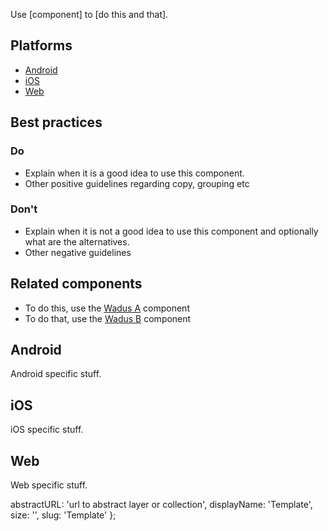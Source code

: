 
<p className="lead">Use [component] to [do this and that].</p>

## Platforms

- [Android](#Android)
- [iOS](#iOS)
- [Web](#Web)

## Best practices

<h3 className="text-success">Do</h3>

- Explain when it is a good idea to use this component.
- Other positive guidelines regarding copy, grouping etc

<h3 className="text-danger">Don't</h3>

- Explain when it is not a good idea to use this component and optionally what are the alternatives.
- Other negative guidelines

## Related components

- To do this, use the [Wadus A](link-a) component
- To do that, use the [Wadus B](link-b) component

## <a id="Android"></a>Android

Android specific stuff.

## <a id="iOS"></a>iOS

iOS specific stuff.

## <a id="Web"></a>Web

Web specific stuff.

  abstractURL: 'url to abstract layer or collection',
  displayName: 'Template',
  size: '',
  slug: 'Template'
};
